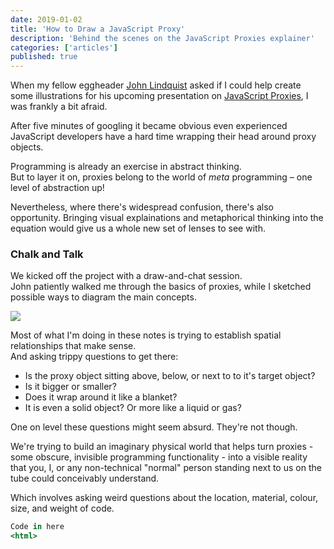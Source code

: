 ```yaml
---
date: 2019-01-02
title: 'How to Draw a JavaScript Proxy'
description: 'Behind the scenes on the JavaScript Proxies explainer'
categories: ['articles']
published: true
---
```


When my fellow eggheader [John Lindquist]() asked if I could help create some illustrations for his upcoming presentation on [JavaScript Proxies](), I was frankly a bit afraid.

After five minutes of googling it became obvious even experienced JavaScript developers have a hard time wrapping their head around proxy objects.

Programming is already an exercise in abstract thinking.  
But to layer it on, proxies belong to the world of _meta_ programming – one level of abstraction up!

Nevertheless, where there's widespread confusion, there's also opportunity.  Bringing visual explainations and metaphorical thinking into the equation would give us a whole new set of lenses to see with.

### Chalk and Talk

We kicked off the project with a draw-and-chat session.  
John patiently walked me through the basics of proxies, while I sketched possible ways to diagram the main concepts.

![](./Proxy_notes.png)

Most of what I'm doing in these notes is trying to establish spatial relationships that make sense.  
And asking trippy questions to get there:
* Is the proxy object sitting above, below, or next to to it's target object? 
* Is it bigger or smaller?
* Does it wrap around it like a blanket?  
* It is even a solid object? Or more like a liquid or gas?  

One on level these questions might seem absurd. They're not though.

We're trying to build an imaginary physical world that helps turn proxies - some obscure, invisible programming functionality - into a visible reality that you, I, or any non-technical "normal" person standing next to us on the tube could conceivably understand.

Which involves asking weird questions about the location, material, colour, size, and weight of code. 

```jsx
Code in here
<html>
    
```
